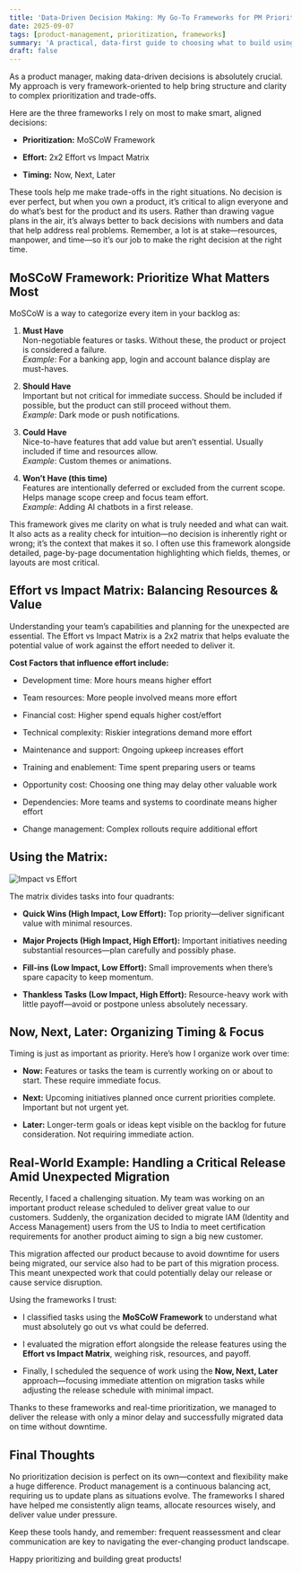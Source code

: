 ```yaml
---
title: 'Data-Driven Decision Making: My Go-To Frameworks for PM Prioritization'
date: 2025-09-07
tags: [product-management, prioritization, frameworks]
summary: 'A practical, data-first guide to choosing what to build using proven prioritization frameworks and an impact vs effort view.'
draft: false
---
```


As a product manager, making data-driven decisions is absolutely crucial. My approach is very framework-oriented to help bring structure and clarity to complex prioritization and trade-offs.

Here are the three frameworks I rely on most to make smart, aligned decisions:

- **Prioritization:** MoSCoW Framework

- **Effort:** 2x2 Effort vs Impact Matrix

- **Timing:** Now, Next, Later

These tools help me make trade-offs in the right situations. No decision is ever perfect, but when you own a product, it’s critical to align everyone and do what’s best for the product and its users. Rather than drawing vague plans in the air, it’s always better to back decisions with numbers and data that help address real problems. Remember, a lot is at stake—resources, manpower, and time—so it’s our job to make the right decision at the right time.

## MoSCoW Framework: Prioritize What Matters Most

MoSCoW is a way to categorize every item in your backlog as:

1.  **Must Have**  
    Non-negotiable features or tasks. Without these, the product or project is considered a failure.  
    *Example*: For a banking app, login and account balance display are must-haves.

2.  **Should Have**  
    Important but not critical for immediate success. Should be included if possible, but the product can still proceed without them.  
    *Example*: Dark mode or push notifications.

3.  **Could Have**  
    Nice-to-have features that add value but aren’t essential. Usually included if time and resources allow.  
    *Example*: Custom themes or animations.

4.  **Won’t Have (this time)**  
    Features are intentionally deferred or excluded from the current scope. Helps manage scope creep and focus team effort.  
    *Example*: Adding AI chatbots in a first release.

This framework gives me clarity on what is truly needed and what can wait. It also acts as a reality check for intuition—no decision is inherently right or wrong; it’s the context that makes it so. I often use this framework alongside detailed, page-by-page documentation highlighting which fields, themes, or layouts are most critical.

## Effort vs Impact Matrix: Balancing Resources & Value

Understanding your team’s capabilities and planning for the unexpected are essential. The Effort vs Impact Matrix is a 2x2 matrix that helps evaluate the potential value of work against the effort needed to deliver it.

**Cost Factors that influence effort include:**

- Development time: More hours means higher effort

- Team resources: More people involved means more effort

- Financial cost: Higher spend equals higher cost/effort

- Technical complexity: Riskier integrations demand more effort

- Maintenance and support: Ongoing upkeep increases effort

- Training and enablement: Time spent preparing users or teams

- Opportunity cost: Choosing one thing may delay other valuable work

- Dependencies: More teams and systems to coordinate means higher effort

- Change management: Complex rollouts require additional effort

## Using the Matrix:

![Impact vs Effort](/static/images/impact-vs-effort.png)

The matrix divides tasks into four quadrants:

- **Quick Wins (High Impact, Low Effort):** Top priority—deliver significant value with minimal resources.

- **Major Projects (High Impact, High Effort):** Important initiatives needing substantial resources—plan carefully and possibly phase.

- **Fill-ins (Low Impact, Low Effort):** Small improvements when there’s spare capacity to keep momentum.

- **Thankless Tasks (Low Impact, High Effort):** Resource-heavy work with little payoff—avoid or postpone unless absolutely necessary.

## Now, Next, Later: Organizing Timing & Focus

Timing is just as important as priority. Here’s how I organize work over time:

- **Now:** Features or tasks the team is currently working on or about to start. These require immediate focus.

- **Next:** Upcoming initiatives planned once current priorities complete. Important but not urgent yet.

- **Later:** Longer-term goals or ideas kept visible on the backlog for future consideration. Not requiring immediate action.

## Real-World Example: Handling a Critical Release Amid Unexpected Migration

Recently, I faced a challenging situation. My team was working on an important product release scheduled to deliver great value to our customers. Suddenly, the organization decided to migrate IAM (Identity and Access Management) users from the US to India to meet certification requirements for another product aiming to sign a big new customer.

This migration affected our product because to avoid downtime for users being migrated, our service also had to be part of this migration process. This meant unexpected work that could potentially delay our release or cause service disruption.

Using the frameworks I trust:

- I classified tasks using the **MoSCoW Framework** to understand what must absolutely go out vs what could be deferred.

- I evaluated the migration effort alongside the release features using the **Effort vs Impact Matrix**, weighing risk, resources, and payoff.

- Finally, I scheduled the sequence of work using the **Now, Next, Later** approach—focusing immediate attention on migration tasks while adjusting the release schedule with minimal impact.

Thanks to these frameworks and real-time prioritization, we managed to deliver the release with only a minor delay and successfully migrated data on time without downtime.

## Final Thoughts

No prioritization decision is perfect on its own—context and flexibility make a huge difference. Product management is a continuous balancing act, requiring us to update plans as situations evolve. The frameworks I shared have helped me consistently align teams, allocate resources wisely, and deliver value under pressure.

Keep these tools handy, and remember: frequent reassessment and clear communication are key to navigating the ever-changing product landscape.

Happy prioritizing and building great products!

